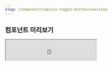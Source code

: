 ```yaml
---
slug: /component/capsule-toggle-button/overview
---
```


## 컴포넌트 미리보기

<Iframe
  src="https://sprout-storybook.vercel.app/iframe.html?args=&id=components-capsuletogglebutton--basic&viewMode=story"
  height="70px"
/>

![image coming soon](../../overviewImageComingSoon.png)

